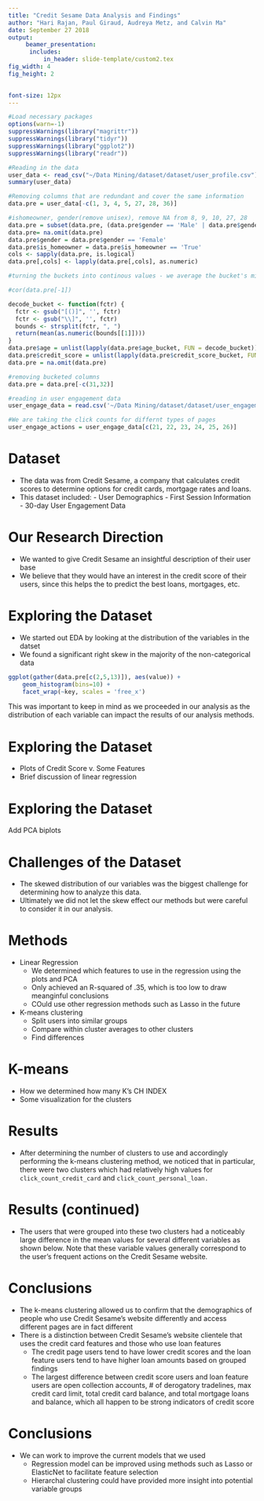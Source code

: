 ---
title: "Credit Sesame Data Analysis and Findings"
author: "Hari Rajan, Paul Giraud, Audreya Metz, and Calvin Ma"
date: September 27 2018
output: 
     beamer_presentation:
      includes: 
          in_header: slide-template/custom2.tex
fig_width: 4
fig_height: 2
          

font-size: 12px
---
```{r load, warning=FALSE, include=FALSE}
#Load necessary packages
options(warn=-1)
suppressWarnings(library("magrittr"))
suppressWarnings(library("tidyr"))
suppressWarnings(library("ggplot2"))
suppressWarnings(library("readr"))
```

```{r 1, warning=FALSE, cache=TRUE, include=FALSE}
#Reading in the data
user_data <- read_csv("~/Data Mining/dataset/dataset/user_profile.csv")
summary(user_data)

#Removing columns that are redundant and cover the same information
data.pre = user_data[-c(1, 3, 4, 5, 27, 28, 36)]

#ishomeowner, gender(remove unisex), remove NA from 8, 9, 10, 27, 28
data.pre = subset(data.pre, (data.pre$gender == 'Male' | data.pre$gender == 'Female'))
data.pre= na.omit(data.pre)
data.pre$gender = data.pre$gender == 'Female'
data.pre$is_homeowner = data.pre$is_homeowner == 'True'
cols <- sapply(data.pre, is.logical)
data.pre[,cols] <- lapply(data.pre[,cols], as.numeric)

#turning the buckets into continous values - we average the bucket's min & max to the middle value

#cor(data.pre[-1])

decode_bucket <- function(fctr) {
  fctr <- gsub("[()]", '', fctr)
  fctr <- gsub("\\]", '', fctr)
  bounds <- strsplit(fctr, ", ")
  return(mean(as.numeric(bounds[[1]])))
}
data.pre$age = unlist(lapply(data.pre$age_bucket, FUN = decode_bucket))
data.pre$credit_score = unlist(lapply(data.pre$credit_score_bucket, FUN = decode_bucket))
data.pre = na.omit(data.pre)

#removing bucketed columns
data.pre = data.pre[-c(31,32)]

#reading in user engagement data
user_engage_data = read.csv('~/Data Mining/dataset/dataset/user_engagement.csv')

#We are taking the click counts for differnt types of pages
user_engage_actions = user_engage_data[c(21, 22, 23, 24, 25, 26)]
```

Dataset
===

- The data was from Credit Sesame, a company that calculates credit scores to determine options for credit cards, mortgage rates and loans. 
- This dataset included: 
      - User Demographics
      - First Session Information
      - 30-day User Engagement Data

Our Research Direction
===

- We wanted to give Credit Sesame an insightful description of their user base
- We believe that they would have an interest in the credit score of their users, since this helps the to predict the best loans, mortgages, etc.

Exploring the Dataset
===
- We started out EDA by looking at the distribution of the variables in the datset
- We found a significant right skew in the majority of the non-categorical data
```{r 3, echo=FALSE, cache=TRUE, warning=FALSE, fig.width=9, fig.height=3}
ggplot(gather(data.pre[c(2,5,13)]), aes(value)) + 
    geom_histogram(bins=10) + 
    facet_wrap(~key, scales = 'free_x')
```
This was important to keep in mind as we proceeded in our analysis as the distribution of each variable can impact the results of our analysis methods.

Exploring the Dataset
===
- Plots of Credit Score v. Some Features
- Brief discussion of linear regression

Exploring the Dataset
===
Add PCA biplots

Challenges of the Dataset
===

- The skewed distribution of our variables was the biggest challenge for determining how to analyze this data.
- Ultimately we did not let the skew effect our methods but were careful to consider it in our analysis.

Methods
===

- Linear Regression 
    - We determined which features to use in the regression using the plots and PCA
    - Only achieved an R-squared of .35, which is too low to draw meanginful conclusions
    - COuld use other regression methods such as Lasso in the future
- K-means clustering
    - Split users into similar groups
    - Compare within cluster averages to other clusters
    - Find differences

K-means
===
- How we determined how many K's
CH INDEX
- Some visualization for the clusters

Results
===

- After determining the number of clusters to use and accordingly performing the k-means clustering method, we noticed that in particular, there were two clusters which had relatively high values for `click_count_credit_card` and `click_count_personal_loan.`


Results (continued)
===

- The users that were grouped into these two clusters had a noticeably large difference in the mean values for several different variables as shown below. Note that these variable values generally correspond to the user's frequent actions on the Credit Sesame website.

Conclusions
===

- The k-means clustering allowed us to confirm that the demographics of people who use Credit Sesame's website differently and access different pages are in fact different 
- There is a distinction between Credit Sesame's website clientele that uses the credit card features and those who use loan features
    - The credit page users tend to have lower credit scores and the loan feature users tend to have higher loan amounts based on grouped findings
    -	The largest difference between credit score users and loan feature users are open collection accounts, # of derogatory tradelines, max credit card limit, total credit card balance, and total mortgage loans and balance, which all happen to be strong indicators of credit score
    
Conclusions
===

-	We can work to improve the current models that we used
    - Regression model can be improved using methods such as Lasso or ElasticNet to facilitate feature selection 
    -	Hierarchal clustering could have provided more insight into potential variable groups
